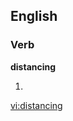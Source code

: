 
==English==

===Verb===
'''distancing'''

# {{present participle of|[[distance]]}}

[[vi:distancing]]